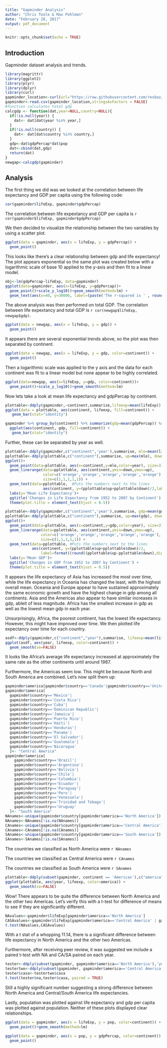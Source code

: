 ```yaml
---
title: "Gapminder Analysis"
author: "Chris Toole & Max Pohlman"
date: "February 28, 2017"
output: pdf_document
---
```


```r
knitr::opts_chunk$set(echo = TRUE)
```

## Introduction
Gapminder dataset analysis and trends.

```r
library(magrittr)
library(ggplot2)
library(plyr)
library(dplyr)
library(curl)
gapminder_location<-curl(url="https://raw.githubusercontent.com/resbaz/r-novice-gapminder-files/master/data/gapminder-FiveYearData.csv")
gapminder<-read.csv(gapminder_location,stringsAsFactors = FALSE)
#function calculates total gdp
calcgdp <- function(dat,year=NULL,country=NULL){
  if(!is.null(year)) {
    dat<- dat[dat$year %in% year,]
  }
  if(!is.null(country)) {
    dat<- dat[dat$country %in% country,]
  }
  gdp<-dat$gdpPercap*dat$pop
  dat<-cbind(dat,gdp)
  return(dat)
}
newgap<-calcgdp(gapminder)

```

## Analysis
The first thing we did was we looked at the correlation between life expectancy and GDP per capita using the following code:

```r
cor(gapminder$lifeExp, gapminder$gdpPercap)
```
The correlation between life expextancy and GDP per capita is `r cor(gapminder$lifeExp, gapminder$gdpPercap)`

We then decided to visualize the relationship between the two variables by using a scatter plot.

```r
ggplot(data = gapminder, aes(x = lifeExp, y = gdpPercap)) +
  geom_point()
```
This looks like there's a clear relationship between gdp and life expectancy! The plot appears exponential so the same plot was created below with a logarithmic scale of base 10 applied to the y-axis and then fit to a linear model. 

``` r
obj<-lm(gdpPercap~lifeExp, data=gapminder)
ggplot(data=gapminder, aes(x=lifeExp, y=gdpPercap))+
  geom_point()+scale_y_log10()+geom_smooth(method=lm) +
  geom_text(aes(x=40, y=30000, label=(paste('The r-squared is ' , round(summary(obj)$r.squared,digits=3))),size=3)) #adds r squared
```
The above analysis was then performed on total GDP. The correlation between life expextancy and total GDP is `r cor(newgap$lifeExp, newgap$gdp)`. 

```r
ggplot(data = newgap, aes(x = lifeExp, y = gdp)) +
  geom_point()
```
It appears there are several exponential trends above, so the plot was then separated by continent.

```r
ggplot(data = newgap, aes(x = lifeExp, y = gdp, color=continent)) +
  geom_point()
```
Then a logarithmic scale was applied to the y axis and the data for each continent was fit to a linear model but none appear to be highly correlated.

``` r
ggplot(data=newgap, aes(x=lifeExp, y=gdp, color=continent))+
  geom_point()+scale_y_log10()+geom_smooth(method=lm)
```

Now lets take a look at mean life expectancy and gdpPercap by continent.
```r
plottable<-ddply(gapminder,~continent,summarise,lifeexp=mean(lifeExp)) 
ggplot(data = plottable, aes(continent, lifeexp, fill=continent)) +
   geom_bar(stat="identity")
```

``` r
gapminder %>% group_by(continent) %>% summarize(gdp=mean(gdpPercap)) %>%
  ggplot(aes(continent, gdp, fill=continent)) +
   geom_bar(stat="identity")
```
Further, these can be separated by year as well. 

```r
plottable<-ddply(gapminder,c("continent",'year'),summarise, mle=mean(lifeExp)) #gets the mean for every continent in every year
pplottable<-ddply(plottable,c("continent"),summarise, up=max(mle), down=min(mle)) #gets the highest and lowest mean for each continent
ggplot()+
  geom_point(data=plottable, aes(x=continent,y=mle,color=year), size=3) + 
  geom_linerange(data=pplottable, aes(continent,ymin=down,ymax=up), 
                 color=c('orange','orange','orange','orange','orange'), 
                 size=c(1,1,1,1,1)) +
  geom_text(data=pplottable,  #Puts the numbers next to the lines
                 aes(continent, y=(pplottable$up+pplottable$down)/2,label=(round((pplottable$up-pplottable$down),digits=1))), hjust=1.5) +
  labs(y='Mean Life Expectancy')+
  ggtitle('Changes in Life Expectancy from 1952 to 2007 by Continent') +
  theme(plot.title = element_text(hjust = 0.5))

```
```r
plottable<-ddply(gapminder,c("continent",'year'),summarise, gdp=mean(gdpPercap)) #gets the mean for every continent in every year
pplottable<-ddply(plottable,c("continent"),summarise, up=max(gdp), down=min(gdp))#gets the highest and lowest mean for each continent
ggplot()+
  geom_point(data=plottable, aes(x=continent,y=gdp,color=year), size=3) + 
  geom_linerange(data=pplottable, aes(continent,ymin=down,ymax=up), 
                color=c('orange','orange','orange','orange','orange'), 
                size=c(1,1,1,1,1)) +
  geom_text(data=pplottable, #Puts the numbers next to the lines
            aes(continent, y=(pplottable$up+pplottable$down)/2,
                label=format((round((pplottable$up-pplottable$down),digits=1)),big.mark=',', scientific = FALSE), hjust=1.25)) +
  labs(y='Mean GDP')+
  ggtitle('Changes in GDP from 1952 to 2007 by Continent') +
  theme(plot.title = element_text(hjust = 0.5))

```
It appears the life expectancy of Asia has increased the most over time, while the life expectancy in Oceania has changed the least, with the highest overall mean. Oceania and Europe appear to have sustained approximately the same economic growth and have the highest change in gdp among all continents. Asia and the Americas also appear to have similar increases in gdp, ableit of less magnitude. Africa has the smallest increase in gdp as well as the lowest mean gdp in each year.


Unsurprisingly, Africa, the poorest continent, has the lowest life expectancy. However, this might have improved over time. We then plotted life expectancy over time for each country.

```r
asdf<-ddply(gapminder,c("continent","year"),summarise, lifeexp=mean(lifeExp)) 
ggplot(asdf, aes(year, lifeexp, color=continent)) +
  geom_smooth(se=FALSE)
```

It looks like Africa's average life expectancy increased at approximately the same rate as the other continents until around 1987.

Furthermore, the Americas seem low. This might be because North and South America are combined. Let's now split them up:

```r
gapminder$america[gapminder$country=='Canada'|gapminder$country=='United States'] <- "North America"
gapminder$america[
  gapminder$country=='Mexico'|
  gapminder$country=='Costa Rica'|
  gapminder$country=='Cuba'|
  gapminder$country=='Dominican Republic'|
  gapminder$country=='Jamaica'|
  gapminder$country=='Puerto Rico'|
  gapminder$country=='Haiti'|
  gapminder$country=='Honduras'|
  gapminder$country=='Panama'|
  gapminder$country=='El Salvador'|
  gapminder$country=='Guatemala'|
  gapminder$country=='Nicaragua'
  ]<- "Central America"
gapminder$america[
    gapminder$country=='Brazil'|
    gapminder$country=='Argentina'|
    gapminder$country=='Bolivia'|
    gapminder$country=='Chile'|
    gapminder$country=='Colombia'|
    gapminder$country=='Ecuador'|
    gapminder$country=='Paraguay'|
    gapminder$country=='Peru'|
    gapminder$country=='Venezuela'|
    gapminder$country=='Trinidad and Tobago'|
    gapminder$country=='Uruguay'
  ]<- "South America"
NAnames<-unique(gapminder$country[gapminder$america=='North America'])
NAnames<-NAnames[!is.na(NAnames)]
CAnames<-unique(gapminder$country[gapminder$america=='Central America'])
CAnames<-CAnames[!is.na(CAnames)]
SAnames<-unique(gapminder$country[gapminder$america=='South America'])
SAnames<-SAnames[!is.na(SAnames)]
```
The countries we classified as North America were `r NAnames`

The countries we classified as Central America were `r CAnames`

The countries we classified as South America were `r SAnames`

```r
plottable<-ddply(subset(gapminder, continent == 'Americas'),c("america","year"),summarise, lifeexp=mean(lifeExp)) 
ggplot(plottable, aes(year, lifeexp, color=america)) +
  geom_smooth(se=FALSE)
```
Wow! There appears to be quite the difference between North America and the other two Americas. Let's verify this with a t-test for difference of means to see if they are significantly different.

```r
NAvalues<-gapminder$lifeExp[gapminder$america=='North America']
CASAvalues<-gapminder$lifeExp[gapminder$america=='Central America' | gapminder$america=="South America"]
t.test(NAvalues,CASAvalues)
```

With a t stat of a whopping 11.14, there is a significant difference between life expectancy in North America and the other two Americas.

Furthermore, after receiving peer review, it was suggested we include a paired t-test with NA and CA/SA paired on each year.
```r
tester<-ddply(subset(gapminder, gapminder$america=='North America'),'year',summarise, na=mean(lifeExp))
testertwo<-ddply(subset(gapminder, gapminder$america=='Central America' | gapminder$america=='South America'),'year',summarise, casa=mean(lifeExp))
tester$casa<-testertwo$casa
t.test(tester$na,tester$casa, paired = TRUE)
```

Still a highly significant number suggesting a strong difference between North America and Central/South America life expectancies.

Lastly, population was plotted against life expectancy and gdp per capita was plotted against population. Neither of these plots displayed clear relationships.

```r
ggplot(data = gapminder, aes(x = lifeExp, y = pop, color=continent)) +
  geom_point()+geom_smooth(method=lm)
```


```r
ggplot(data = gapminder, aes(x = pop, y = gdpPercap, color=continent)) +
  geom_point()
```

